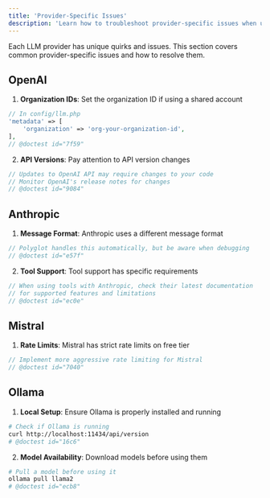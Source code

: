 ```yaml
---
title: 'Provider-Specific Issues'
description: 'Learn how to troubleshoot provider-specific issues when using Polyglot.'
---
```


Each LLM provider has unique quirks and issues. This section covers common provider-specific issues and how to resolve them.


## OpenAI

1. **Organization IDs**: Set the organization ID if using a shared account
```php
// In config/llm.php
'metadata' => [
    'organization' => 'org-your-organization-id',
],
// @doctest id="7f59"
```

2. **API Versions**: Pay attention to API version changes
```php
// Updates to OpenAI API may require changes to your code
// Monitor OpenAI's release notes for changes
// @doctest id="9084"
```

## Anthropic

1. **Message Format**: Anthropic uses a different message format
```php
// Polyglot handles this automatically, but be aware when debugging
// @doctest id="e57f"
```

2. **Tool Support**: Tool support has specific requirements
```php
// When using tools with Anthropic, check their latest documentation
// for supported features and limitations
// @doctest id="ec0e"
```

## Mistral

1. **Rate Limits**: Mistral has strict rate limits on free tier
```php
// Implement more aggressive rate limiting for Mistral
// @doctest id="7040"
```


## Ollama

1. **Local Setup**: Ensure Ollama is properly installed and running
```bash
# Check if Ollama is running
curl http://localhost:11434/api/version
# @doctest id="16c6"
```

2. **Model Availability**: Download models before using them
```bash
# Pull a model before using it
ollama pull llama2
# @doctest id="ecb8"
```
